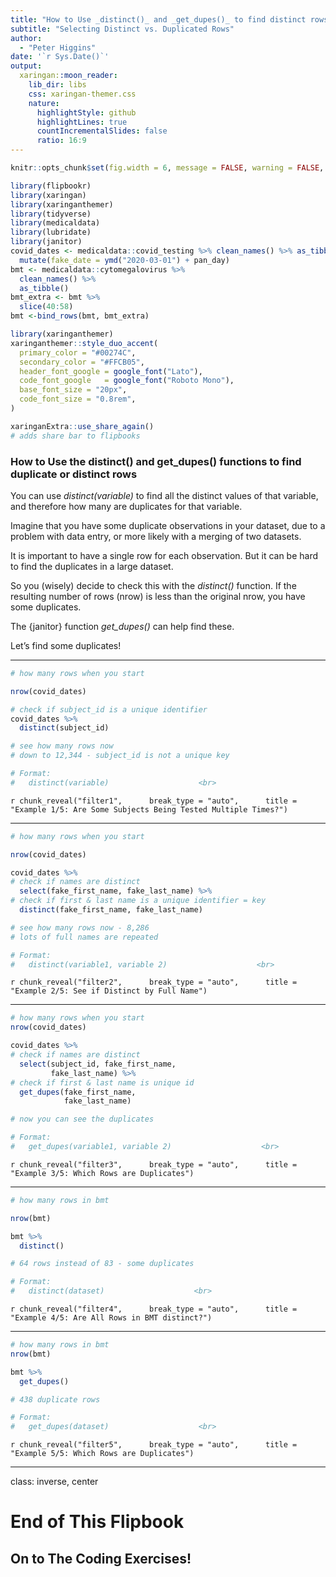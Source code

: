 ```yaml
---
title: "How to Use _distinct()_ and _get_dupes()_ to find distinct rows"
subtitle: "Selecting Distinct vs. Duplicated Rows"  
author: 
  - "Peter Higgins"
date: '`r Sys.Date()`'
output:
  xaringan::moon_reader:
    lib_dir: libs
    css: xaringan-themer.css
    nature:
      highlightStyle: github
      highlightLines: true
      countIncrementalSlides: false
      ratio: 16:9
---
```


```r
knitr::opts_chunk$set(fig.width = 6, message = FALSE, warning = FALSE, comment = "", cache = FALSE, fig.retina = 3)

library(flipbookr)
library(xaringan)
library(xaringanthemer)
library(tidyverse)
library(medicaldata)
library(lubridate)
library(janitor)
covid_dates <- medicaldata::covid_testing %>% clean_names() %>% as_tibble() %>% 
  mutate(fake_date = ymd("2020-03-01") + pan_day)
bmt <- medicaldata::cytomegalovirus %>% 
  clean_names() %>% 
  as_tibble()
bmt_extra <- bmt %>% 
  slice(40:58) 
bmt <-bind_rows(bmt, bmt_extra) 
```

```r
library(xaringanthemer)
xaringanthemer::style_duo_accent(
  primary_color = "#00274C",
  secondary_color = "#FFCB05",
  header_font_google = google_font("Lato"),
  code_font_google   = google_font("Roboto Mono"),
  base_font_size = "20px",
  code_font_size = "0.8rem",
)
```

```r
xaringanExtra::use_share_again()
# adds share bar to flipbooks
```

### How to Use the distinct() and get_dupes() functions to find duplicate or distinct rows

You can  use _distinct(variable)_ to find all the distinct values of that variable, and therefore how many are duplicates for that variable.

Imagine that you have some duplicate observations in your dataset, due to a problem with data entry, or more likely with a merging of two datasets.

It is important to have a single row for each observation. But it can be hard to find the duplicates in a large dataset.

So you (wisely) decide to check this with the _distinct()_ function. If the resulting number of rows (nrow) is less than the original nrow, you have some duplicates.

The {janitor} function _get_dupes()_ can help find these.


Let's find some duplicates!


---

```r
# how many rows when you start

nrow(covid_dates) 

# check if subject_id is a unique identifier 
covid_dates %>% 
  distinct(subject_id)

# see how many rows now
# down to 12,344 - subject_id is not a unique key

# Format:
#   distinct(variable)                    <br>
```

`r chunk_reveal("filter1", 
    break_type = "auto", 
    title = "Example 1/5: Are Some Subjects Being Tested Multiple Times?")`

---

```r
# how many rows when you start

nrow(covid_dates) 

covid_dates %>% 
# check if names are distinct
  select(fake_first_name, fake_last_name) %>% 
# check if first & last name is a unique identifier = key
  distinct(fake_first_name, fake_last_name)

# see how many rows now - 8,286
# lots of full names are repeated

# Format:
#   distinct(variable1, variable 2)                    <br>
```

`r chunk_reveal("filter2", 
    break_type = "auto", 
    title = "Example 2/5: See if Distinct by Full Name")`


---

```r
# how many rows when you start
nrow(covid_dates) 

covid_dates %>% 
# check if names are distinct
  select(subject_id, fake_first_name, 
         fake_last_name) %>% 
# check if first & last name is unique id
  get_dupes(fake_first_name, 
            fake_last_name)

# now you can see the duplicates

# Format:
#   get_dupes(variable1, variable 2)                    <br>
```

`r chunk_reveal("filter3", 
    break_type = "auto", 
    title = "Example 3/5: Which Rows are Duplicates")`

---

```r
# how many rows in bmt

nrow(bmt) 

bmt %>% 
  distinct()

# 64 rows instead of 83 - some duplicates

# Format:
#   distinct(dataset)                    <br>
```

`r chunk_reveal("filter4", 
    break_type = "auto", 
    title = "Example 4/5: Are All Rows in BMT distinct?")`
    
---

```r
# how many rows in bmt
nrow(bmt) 

bmt %>% 
  get_dupes()

# 438 duplicate rows

# Format:
#   get_dupes(dataset)                    <br>
```

`r chunk_reveal("filter5", 
    break_type = "auto", 
    title = "Example 5/5: Which Rows are Duplicates")`
    
---
class: inverse, center

# End of This Flipbook

## On to The Coding Exercises!
